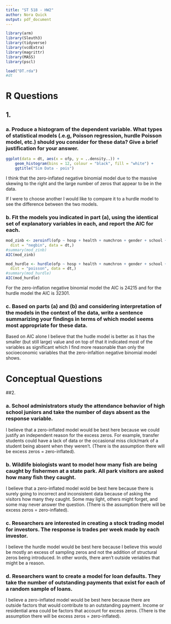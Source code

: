 ```yaml
---
title: "ST 518 - HW2"
author: Nora Quick
output: pdf_document
---
```


```r
library(arm)
library(Sleuth3)
library(tidyverse)
library(vcdExtra)
library(magrittr)
library(MASS)
library(pscl)
```

```r
load("DT.rda")
#dt
```

# R Questions

## 1. 

### a. Produce a histogram of the dependent variable. What types of statistical models (.e.g, Poisson regression, hurdle Poisson model, etc.) should you consider for these data? Give a brief justification for your answer.
```r
ggplot(data = dt, aes(x = ofp, y = ..density..)) +
	geom_histogram(bins = 12, colour = "black", fill = "white") +
	ggtitle("Sim Data - pois")
```
I think that the zero-inflated negative binomial model due to the massive skewing to the right and the large number of zeros that appear to be in the data.

If I were to choose another I would like to compare it to a hurdle model to see the difference between the two models.


### b. Fit the models you indicated in part (a), using the identical set of explanatory variables in each, and report the AIC for each.
```r
mod_zinb <- zeroinfl(ofp ~ hosp + health + numchron + gender + school + privins,
  dist = "negbin", data = dt,)
#summary(mod_zinb)
AIC(mod_zinb)

mod_hurdle <- hurdle(ofp ~ hosp + health + numchron + gender + school + privins,
  dist = "poisson", data = dt,)
#summary(mod_hurdle)
AIC(mod_hurdle)
```
For the zero-inflation negative binomial model the AIC is 24215 and for the hurdle model the AIC is 32301.


### c. Based on parts (a) and (b) and considering interpretation of the models in the context of the data, write a sentence summarizing your findings in terms of which model seems most appropriate for these data.
Based on AIC alone I believe that the hudle model is better as it has the smaller (but still large) value and on top of that it indicated most of the variables as significant which I find more reasonable than only the socioeconomic variables that the zero-infaltion negative binomial model shows.  


# Conceptual Questions

##2.

### a. School administrators study the attendance behavior of high school juniors and take the number of days absent as the response variable.
I believe that a zero-inflated model would be best here because we could justify an independent reason for the excess zeros. For example, transfer students could have a lack of data or the occasional miss click/mark of a student being absent when they weren't. (There is the assumption there will be excess zeros = zero-inflated).

### b. Wildlife biologists want to model how many fish are being caught by fishermen at a state park. All park visitors are asked how many fish they caught.
I believe that a zero-inflated model wold be best here because there is surely going to incorrect and inconsistent data because of asking the visitors how many they caught. Some may light, others might forget, and some may never answer the question. (There is the assumption there will be excess zeros = zero-inflated).

### c. Researchers are interested in creating a stock trading model for investors. The response is trades per week made by each investor.
I believe the hurdle model would be best here because I believe this would be mostly an excess of sampling zeros and not the addition of structural zeros being introduced. In other words, there aren't outside veriables that might be a reason. 

### d. Researchers want to create a model for loan defaults. They take the number of outstanding payments that exist for each of a random sample of loans.
I believe a zero-inflated model would be best here because there are outside factors that would contribute to an outstanding payment. Income or residential area could be factors that account for excess zeros. (There is the assumption there will be excess zeros = zero-inflated).






















